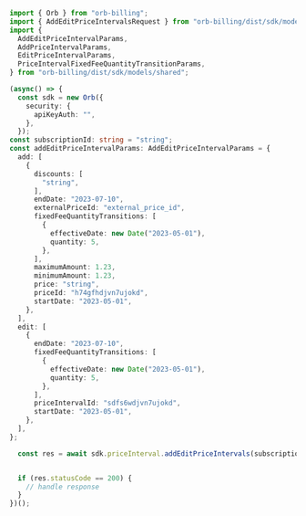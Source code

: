 ```typescript AddEditPriceIntervals.ts
import { Orb } from "orb-billing";
import { AddEditPriceIntervalsRequest } from "orb-billing/dist/sdk/models/operations";
import {
  AddEditPriceIntervalParams,
  AddPriceIntervalParams,
  EditPriceIntervalParams,
  PriceIntervalFixedFeeQuantityTransitionParams,
} from "orb-billing/dist/sdk/models/shared";

(async() => {
  const sdk = new Orb({
    security: {
      apiKeyAuth: "",
    },
  });
const subscriptionId: string = "string";
const addEditPriceIntervalParams: AddEditPriceIntervalParams = {
  add: [
    {
      discounts: [
        "string",
      ],
      endDate: "2023-07-10",
      externalPriceId: "external_price_id",
      fixedFeeQuantityTransitions: [
        {
          effectiveDate: new Date("2023-05-01"),
          quantity: 5,
        },
      ],
      maximumAmount: 1.23,
      minimumAmount: 1.23,
      price: "string",
      priceId: "h74gfhdjvn7ujokd",
      startDate: "2023-05-01",
    },
  ],
  edit: [
    {
      endDate: "2023-07-10",
      fixedFeeQuantityTransitions: [
        {
          effectiveDate: new Date("2023-05-01"),
          quantity: 5,
        },
      ],
      priceIntervalId: "sdfs6wdjvn7ujokd",
      startDate: "2023-05-01",
    },
  ],
};

  const res = await sdk.priceInterval.addEditPriceIntervals(subscriptionId, addEditPriceIntervalParams);


  if (res.statusCode == 200) {
    // handle response
  }
})();
```
